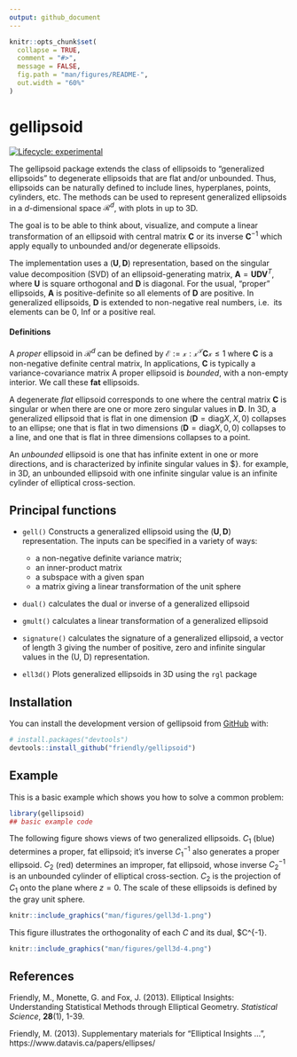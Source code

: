 ```yaml
---
output: github_document
---
```


<!-- README.md is generated from README.Rmd. Please edit that file -->

```r
knitr::opts_chunk$set(
  collapse = TRUE,
  comment = "#>",
  message = FALSE,
  fig.path = "man/figures/README-",
  out.width = "60%"
)
```

# gellipsoid

<!-- badges: start -->
[![Lifecycle: experimental](https://img.shields.io/badge/lifecycle-experimental-orange.svg)](https://lifecycle.r-lib.org/articles/stages.html#experimental)
<!-- badges: end -->

The gellipsoid package extends the class of ellipsoids to "generalized ellipsoids" to degenerate ellipsoids that are flat and/or unbounded. Thus, ellipsoids can be naturally defined to include lines, hyperplanes, points, cylinders, etc.
The methods can be used to represent generalized ellipsoids in a $d$-dimensional space
$\mathcal{R}^d$, with plots in up to 3D.

<!-- The motivation for this more general representation is to allow a notation for a class of generalized ellipsoids -->
<!-- that is algebraically closed under -->

The goal is to be able to think about, visualize, and compute a linear transformation of an ellipsoid with central matrix
$\mathbf{C}$ or its inverse $\mathbf{C}^{-1}$ which apply equally to unbounded and/or degenerate ellipsoids.

The implementation uses a $(\mathbf{U}, \mathbf{D})$ representation,
based on the singular value decomposition (SVD)
of an ellipsoid-generating matrix, $\mathbf{A} = \mathbf{U} \mathbf{D} \mathbf{V}^{T}$,
where $\mathbf{U}$ is square orthogonal and $\mathbf{D}$ is diagonal.
For the usual, "proper" ellipsoids, $\mathbf{A}$ is positive-definite so all elements of $\mathbf{D}$ are positive.
In generalized ellipsoids, $\mathbf{D}$ is extended to non-negative real numbers, i.e. 
its elements can be 0, Inf or a positive real.

#### Definitions

A _proper_ ellipsoid in $\mathcal{R}^d$ can be defined by $\mathcal{E := {x : x^T \mathbf{C} x \le 1 }}$
where $\mathbf{C}$ is a non-negative definite central matrix, 
In applications, $\mathbf{C}$ is typically a variance-covariance matrix
A proper ellipsoid is _bounded_, with a non-empty interior.
We call these **fat** ellipsoids.

A degenerate _flat_ ellipsoid corresponds to one where the central matrix $\mathbf{C}$ is singular
or when there are one or more zero singular values in $\mathbf{D}$.
In 3D, a generalized ellipsoid that is flat in one dimension 
($\mathbf{D} = \mathrm{diag} {X, X, 0}$) collapses to an ellipse;
one that is flat in two dimensions ($\mathbf{D} = \mathrm{diag} {X, 0, 0}$)
collapses to a line, and one that is flat in three dimensions collapses to a point.

An _unbounded_ ellipsoid is one that has infinite extent in one or more directions,
and is characterized by infinite singular values in $\mathbf{D}}.
for example, in 3D, an unbounded ellipsoid with one infinite singular value is
an infinite cylinder of elliptical cross-section.

## Principal functions

* `gell()` Constructs a generalized ellipsoid using the $(\mathbf{U}, \mathbf{D})$ representation. The
inputs can be specified in a variety of ways:
  + a non-negative definite variance matrix;
  + an inner-product matrix
  + a subspace with a given span
  + a matrix giving a linear transformation of the unit sphere
  
* `dual()` calculates the dual or inverse of a generalized ellipsoid
* `gmult()` calculates a linear transformation of a generalized ellipsoid
* `signature()` calculates the signature of a generalized ellipsoid, a vector of length 3 giving the number of positive, zero and infinite singular values in the (U, D) representation.


* `ell3d()` Plots generalized ellipsoids in 3D using the `rgl` package

## Installation

You can install the development version of gellipsoid from [GitHub](https://github.com/) with:

``` r
# install.packages("devtools")
devtools::install_github("friendly/gellipsoid")
```

## Example

This is a basic example which shows you how to solve a common problem:

```r
library(gellipsoid)
## basic example code
```


<!-- You'll still need to render `README.Rmd` regularly, to keep `README.md` up-to-date. `devtools::build_readme()` is handy for this. You could also use GitHub Actions to re-render `README.Rmd` every time you push. An example workflow can be found here: <https://github.com/r-lib/actions/tree/v1/examples>. -->


The following figure shows views of two generalized ellipsoids.
$C_1$ (blue) determines a proper, fat ellipsoid; it's inverse $C_1^{-1}$ also generates a proper ellipsoid.
$C_2$ (red) determines an improper, fat ellipsoid, whose inverse $C_2^{-1}$ is an unbounded cylinder of elliptical
cross-section.
$C_2$ is the projection of $C_1$ onto the plane where $z = 0$.
The scale of these ellipsoids is defined by the gray unit sphere.

```r
knitr::include_graphics("man/figures/gell3d-1.png")
```

This figure illustrates the orthogonality of each $C$ and its dual, $C^{-1}. 
```r
knitr::include_graphics("man/figures/gell3d-4.png")
```

## References

Friendly, M., Monette, G. and Fox, J. (2013). Elliptical
Insights: Understanding Statistical Methods through Elliptical Geometry.
_Statistical Science_, **28**(1), 1-39.

Friendly, M. (2013). Supplementary materials for "Elliptical Insights ...",
https://www.datavis.ca/papers/ellipses/ 

